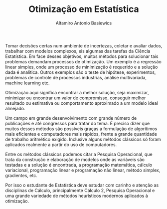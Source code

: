 % Otimização em Estatística
% Altamiro Antonio Basiewics


Tomar decisões certas num ambiente de incertezas, coletar e avaliar
dados, trabalhar com modelos complexos, eis algumas das tarefas da
Ciência Estatística. Em face desses objetivos, muitos métodos para
solucionar tais problemas demandam processos de otimização. Um exemplo é
a regressão linear simples, onde um processo de minimização é requerido
e a solução dada é analítica. Outros exemplos são o teste de hipótese,
experimentos, problemas de controle de processos industrias, análise
multivariada, machine learning etc.

Otimização aqui significa encontrar a melhor solução, seja maximizar, 
minimizar ou encontrar um valor de compromisso, conseguir melhor
resultado ou estimativa ou comportamento aproximado a um modelo ideal
almejado.

Um campo em grande desenvolvimento com grande número de
publicações e até congressos para tratar do tema. É preciso dizer que 
muitos desses métodos são possíveis graças a formulação de algorítimos
mais eficientes e computadores mais rápidos, frente a grande quantidade
de trabalho aritmético exigido. Inclusive alguns  métodos clássicos só 
foram aplicados realmente a partir do uso de computadores.

Entre os métodos clássicos podemos citar a Pesquisa Operacional, que
trata da construção e elaboração de modelos onde as variáveis são
testadas e a solução é encontrada, a programação matemática, cálculo
variacional, programação linear e programação não linear, método
simplex, gradientes, etc.

Por isso o estudante de Estatística deve estudar com carinho e atenção
as disciplinas de Cálculo, principalmente Cálculo 2, Pesquisa
Operacional e uma grande variedade de métodos heurísticos modernos
aplicados à otimização.